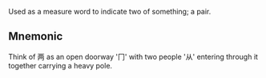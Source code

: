 Used as a measure word to indicate two of something; a pair.

## Mnemonic

Think of 两 as an open doorway '冂' with two people '从' entering through it together carrying a
heavy pole.
